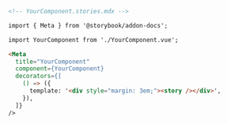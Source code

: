 ```md
<!-- YourComponent.stories.mdx -->

import { Meta } from '@storybook/addon-docs';

import YourComponent from './YourComponent.vue';

<Meta
  title="YourComponent"
  component={YourComponent}
  decorators={[
    () => ({
      template: '<div style="margin: 3em;"><story /></div>',
    }),
  ]}
/>
```